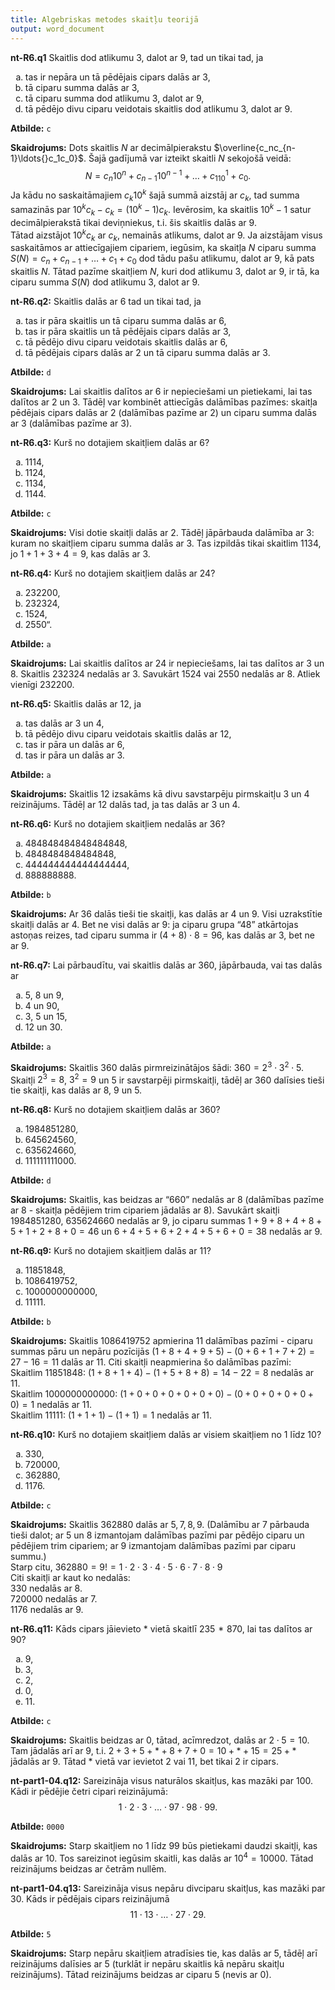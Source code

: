 ```yaml
---
title: Algebriskas metodes skaitļu teorijā
output: word_document
---
```


**nt-R6.q1** <!--questionType=MC--> Skaitlis dod atlikumu $3$, dalot ar $9$, tad un tikai tad, ja

a. tas ir nepāra un tā pēdējais cipars dalās ar $3$,
b. tā ciparu summa dalās ar $3$,
c. tā ciparu summa dod atlikumu $3$, dalot ar $9$,
d. tā pēdējo divu ciparu veidotais skaitlis dod atlikumu $3$, dalot ar $9$.

**Atbilde:** `c`

**Skaidrojums:** Dots skaitlis $N$ ar decimālpierakstu $\overline{c_nc_{n-1}\ldots{}c_1c_0}$. 
Šajā gadījumā var izteikt skaitli $N$ sekojošā veidā:
$$ N = c_n10^n + c_{n-1}10^{n-1} + \ldots + c_110^1 + c_0. $$
Ja kādu no saskaitāmajiem $c_k10^k$ šajā summā aizstāj ar $c_k$, tad summa samazinās
par $10^kc_k - c_k = (10^k-1)c_k$. Ievērosim, ka skaitlis $10^k-1$ satur decimālpierakstā tikai 
deviņniekus, t.i. šis skaitlis dalās ar $9$.  
Tātad aizstājot $10^kc_k$ ar $c_k$, nemainās atlikums, dalot ar $9$.
Ja aizstājam visus saskaitāmos ar attiecīgajiem cipariem, iegūsim, ka 
skaitļa $N$ ciparu summa $S(N) = c_n+c_{n-1} + \ldots + c_1 + c_0$ dod tādu pašu atlikumu, dalot ar $9$, 
kā pats skaitlis $N$. Tātad pazīme skaitļiem $N$, kuri dod atlikumu $3$, dalot ar $9$, 
ir tā, ka ciparu summa $S(N)$ dod atlikumu $3$, dalot ar $9$.


**nt-R6.q2:** <!--questionType=MC--> Skaitlis dalās ar $6$ tad un tikai tad, ja

a. tas ir pāra skaitlis un tā ciparu summa dalās ar $6$,
b. tas ir pāra skaitlis un tā pēdējais cipars dalās ar $3$,
c. tā pēdējo divu ciparu veidotais skaitlis dalās ar $6$,
d. tā pēdējais cipars dalās ar $2$ un tā ciparu summa dalās ar $3$.

**Atbilde:** `d`

**Skaidrojums:** Lai skaitlis dalītos ar $6$ ir nepieciešami un pietiekami, lai tas 
dalītos ar $2$ un $3$. Tādēļ var kombinēt attiecīgās dalāmības pazīmes: skaitļa pēdējais 
cipars dalās ar $2$ (dalāmības pazīme ar $2$) un ciparu summa dalās ar $3$
(dalāmības pazīme ar $3$). 


**nt-R6.q3:** <!--questionType=MC--> Kurš no dotajiem skaitļiem dalās ar $6$?

a. $1114$,
b. $1124$,
c. $1134$,
d. $1144$. 

**Atbilde:** `c`

**Skaidrojums:** Visi dotie skaitļi dalās ar $2$. Tādēļ jāpārbauda dalāmība ar $3$: 
kuram no skaitļiem ciparu summa dalās ar $3$. Tas izpildās tikai skaitlim 
$1134$, jo $1+1+3+4 = 9$, kas dalās ar $3$. 


**nt-R6.q4:** <!--questionType=MC--> Kurš no dotajiem skaitļiem dalās ar $24$?

a. $232200$,
b. $232324$,
c. $1524$,
d. $2550$".

**Atbilde:** `a`

**Skaidrojums:** Lai skaitlis dalītos ar $24$ ir nepieciešams, lai tas dalītos ar 
$3$ un $8$. Skaitlis $232324$ nedalās ar $3$. Savukārt $1524$ vai $2550$ nedalās ar $8$. 
Atliek vienīgi $232200$.


**nt-R6.q5:** <!--questionType=MC--> Skaitlis dalās ar $12$, ja

a. tas dalās ar $3$ un $4$,
b. tā pēdējo divu ciparu veidotais skaitlis dalās ar $12$,
c. tas ir pāra un dalās ar $6$,
d. tas ir pāra un dalās ar $3$.

**Atbilde:** `a`

**Skaidrojums:** Skaitlis $12$ izsakāms kā divu savstarpēju pirmskaitļu $3$ un $4$ reizinājums. 
Tādēļ ar $12$ dalās tad, ja tas dalās ar $3$ un $4$. 


**nt-R6.q6:** <!--questionType=MC--> Kurš no dotajiem skaitļiem nedalās ar $36$? 

a. $484848484848484848$,
b. $4848484848484848$,
c. $444444444444444444$,
d. $888888888$.

**Atbilde:** `b`

**Skaidrojums:** Ar $36$ dalās tieši tie skaitļi, kas dalās ar $4$ un $9$. Visi uzrakstītie
skaitļi dalās ar $4$. Bet ne visi dalās ar $9$: ja ciparu grupa "48" atkārtojas astoņas 
reizes, tad ciparu summa ir $(4+8)\cdot 8 = 96$, kas dalās ar $3$, bet ne ar $9$. 

**nt-R6.q7:** <!--questionType=MC--> Lai pārbaudītu, vai skaitlis dalās ar $360$, jāpārbauda, vai tas dalās ar

a. $5$, $8$ un $9$,
b. $4$ un $90$,
c. $3$, $5$ un $15$,
d. $12$ un $30$.

**Atbilde:** `a`

**Skaidrojums:** Skaitlis $360$ dalās pirmreizinātājos šādi: $360 = 2^3\cdot 3^2 \cdot 5$. 
Skaitļi $2^3 = 8$, $3^2 = 9$ un $5$ ir savstarpēji pirmskaitļi, tādēļ ar $360$ dalīsies tieši 
tie skaitļi, kas dalās ar $8$, $9$ un $5$. 


**nt-R6.q8:** <!--questionType=MC--> Kurš no dotajiem skaitļiem dalās ar $360$?

a. $1984851280$,
b. $645624560$,
c. $635624660$,
d. $111111111000$.

**Atbilde:** `d`

**Skaidrojums:** Skaitlis, kas beidzas ar "660" nedalās ar $8$ 
(dalāmības pazīme ar $8$ - skaitļa pēdējiem trim cipariem jādalās ar $8$). 
Savukārt skaitļi $1984851280$, $635624660$ nedalās ar $9$, jo ciparu 
summas $1+9+8+4+8+5+1+2+8+0=46$ un $6+4+5+6+2+4+5+6+0=38$ nedalās ar $9$. 


**nt-R6.q9:** <!--questionType=MC--> Kurš no dotajiem skaitļiem dalās ar $11$? 

a. $11851848$,
b. $1086419752$,
c. $1000000000000$,
d. $11111$.

**Atbilde:** `b`

**Skaidrojums:** Skaitlis $1086419752$ apmierina $11$ dalāmības pazīmi - ciparu summas
pāru un nepāru pozīcijās $(1+8+4+9+5) - (0+6+1+7+2) = 27 - 16 = 11$ dalās ar $11$. 
Citi skaitļi neapmierina šo dalāmības pazīmi:  
Skaitlim $11851848$: $(1+8+1+4)-(1+5+8+8)=14-22=8$ nedalās ar $11$.  
Skaitlim $1000000000000$: $(1+0+0+0+0+0+0)-(0+0+0+0+0+0)=1$ nedalās ar $11$.  
Skaitlim $11111$: $(1+1+1)-(1+1) = 1$ nedalās ar $11$. 


**nt-R6.q10:** <!--questionType=MC--> Kurš no dotajiem skaitļiem dalās ar visiem skaitļiem no $1$ līdz $10$?

a. $330$,
b. $720000$,
c. $362880$,
d. $1176$. 

**Atbilde:** `c`

**Skaidrojums:** Skaitlis $362880$ dalās ar $5, 7, 8, 9$. (Dalāmību ar $7$ pārbauda tieši dalot; ar $5$ un $8$ izmantojam 
dalāmības pazīmi par pēdējo ciparu un pēdējiem trim cipariem; ar $9$ izmantojam dalāmības pazīmi par ciparu summu.)  
Starp citu, $362880 = 9! = 1\cdot 2 \cdot 3 \cdot 4 \cdot 5 \cdot 6 \cdot 7 \cdot 8 \cdot 9$  
Citi skaitļi ar kaut ko nedalās:  
$330$ nedalās ar $8$.  
$720000$ nedalās ar $7$.  
$1176$ nedalās ar $9$.


**nt-R6.q11:** <!--questionType=MC--> Kāds cipars jāievieto $\ast$ vietā 
skaitlī $235\!\ast{}\!870$, lai tas dalītos ar $90$?

a. $9$,
b. $3$,
c. $2$,
d. $0$,
e. $11$. 

**Atbilde:** `c`

**Skaidrojums:** Skaitlis beidzas ar $0$, tātad, acīmredzot, dalās ar $2 \cdot 5 = 10$. Tam jādalās arī 
ar $9$, t.i. $2 + 3 + 5 + \ast + 8+7+0 = 10 + \ast + 15 = 25 + \ast$ jādalās ar $9$. 
Tātad $\ast$ vietā var ievietot $2$ vai $11$, bet tikai $2$ ir cipars. 


**nt-part1-04.q12:** <!--questionType=INPUT|length=4--> Sareizināja visus naturālos skaitļus, 
kas mazāki par $100$. Kādi ir pēdējie četri cipari reizinājumā: 
$$1 \cdot 2 \cdot 3 \cdot \ldots \cdot 97 \cdot 98 \cdot 99.$$

**Atbilde:** `0000`

**Skaidrojums:** Starp skaitļiem no $1$ līdz $99$ būs pietiekami daudzi skaitļi, kas dalās ar $10$. 
Tos sareizinot iegūsim skaitli, kas dalās ar $10^4 = 10000$. Tātad reizinājums beidzas ar četrām nullēm. 


**nt-part1-04.q13:** <!--questionType=INPUT|length=1--> Sareizināja visus nepāru divciparu skaitļus, 
kas mazāki par $30$. Kāds ir pēdējais cipars reizinājumā 
$$11 \cdot 13 \cdot \ldots \cdot 27 \cdot 29.$$

**Atbilde:** `5`

**Skaidrojums:** Starp nepāru skaitļiem atradīsies tie, kas dalās ar $5$, tādēļ arī reizinājums dalīsies
ar $5$ (turklāt ir nepāru skaitlis kā nepāru skaitļu reizinājums). Tātad reizinājums beidzas ar ciparu $5$
(nevis ar $0$). 








